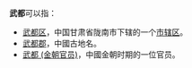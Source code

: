 '''武都'''可以指：
* [[武都区|武都区]]，中国甘肃省陇南市下辖的一个[[市辖区|市辖区]]。
* [[武都郡|武都郡]]，中國古地名。
* [[武都_(金朝官员)|武都 (金朝官员)]]，中國金朝时期的一位官员。
{{消歧义|cat=二字中國相關消歧義}}